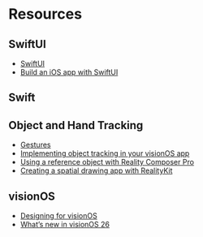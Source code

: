 # Resources

## SwiftUI
* [SwiftUI](https://developer.apple.com/swiftui/)
* [Build an iOS app with SwiftUI](https://www.swift.org/getting-started/swiftui/)

## Swift

## Object and Hand Tracking
* [Gestures](https://developer.apple.com/design/human-interface-guidelines/gestures)
* [Implementing object tracking in your visionOS app](https://developer.apple.com/documentation/visionos/implementing-object-tracking-in-your-visionos-app)
* [Using a reference object with Reality Composer Pro](https://developer.apple.com/documentation/visionos/using-a-reference-object-with-reality-composer-pro)
* [Creating a spatial drawing app with RealityKit](https://developer.apple.com/documentation/realitykit/creating-a-spatial-drawing-app-with-realitykit)

## visionOS
* [Designing for visionOS](https://developer.apple.com/design/human-interface-guidelines/designing-for-visionos)
* [What’s new in visionOS 26](https://developer.apple.com/visionos/whats-new/)